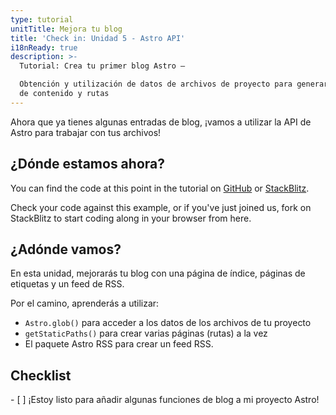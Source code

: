 ```yaml
---
type: tutorial
unitTitle: Mejora tu blog
title: 'Check in: Unidad 5 - Astro API'
i18nReady: true
description: >-
  Tutorial: Crea tu primer blog Astro —

  Obtención y utilización de datos de archivos de proyecto para generar dinámicamente páginas
  de contenido y rutas
---
```




Ahora que ya tienes algunas entradas de blog, ¡vamos a utilizar la API de Astro para trabajar con tus archivos!

## ¿Dónde estamos ahora?

You can find the code at this point in the tutorial on [GitHub](https://github.com/withastro/blog-tutorial-demo/tree/unit-5/start) or
[StackBlitz](https://stackblitz.com/github/withastro/blog-tutorial-demo/tree/unit-5/start?file=src/pages/index.astro).

Check your code against this example, or if you've just joined us, fork on StackBlitz to start coding along in your browser from here.

## ¿Adónde vamos?

En esta unidad, mejorarás tu blog con una página de índice, páginas de etiquetas y un feed de RSS.

Por el camino, aprenderás a utilizar:
- `Astro.glob()` para acceder a los datos de los archivos de tu proyecto
- `getStaticPaths()` para crear varias páginas (rutas) a la vez
- El paquete Astro RSS para crear un feed RSS.



<Box icon="check-list">

## Checklist

<Checklist>
- [ ] ¡Estoy listo para añadir algunas funciones de blog a mi proyecto Astro!
</Checklist>
</Box>

